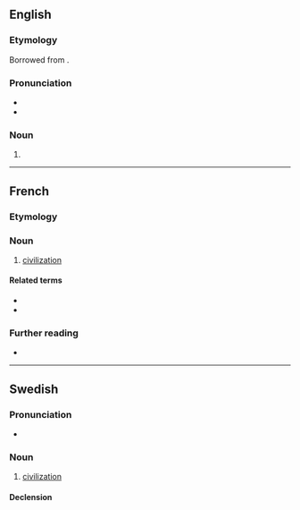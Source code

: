 ==English==

===Etymology===
Borrowed from {{bor|en|fr|civilisation}}.

===Pronunciation===
* {{audio|EN-AU ck1 civilisation.ogg|Audio (AU)|lang=en}}
* {{rhymes|eɪʃən|lang=en}}

===Noun===
{{en-noun|~}}

# {{alternative spelling of|civilization|from=UK|from2=Ireland|from3=Australia|from4=New Zealand|from5=South Africa|lang=en}}

----

==French==

===Etymology===
{{suffix|fr|civiliser|ation}}

===Noun===
{{fr-noun|f}}

# [[civilization]]

====Related terms====
* {{l|fr|civil}}
* {{l|fr|civiliser}}

===Further reading===
* {{R:TLFi}}

----

==Swedish==

===Pronunciation===
* {{audio|Sv-en civilisation.ogg|audio|lang=sv}}

===Noun===
{{sv-noun|c}}

# [[civilization]]

====Declension====
{{sv-infl-noun-c-er}}